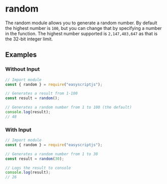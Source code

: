 # random
The random module allows you to generate a random number. By default the highest number is `100`, but you can change that by specifying a number in the function. The highest number supported is `2,147,483,647` as that is the 32-bit integer limit.

## Examples

### Without Input

```js
// Import module
const { random } = require("easyscriptjs");

// Generates a result from 1-100
const result = random();

// Generates a random number from 1 to 100 (the default)
console.log(result);
// 48
```

### With Input

```js
// Import module
const { random } = require("easyscriptjs");

// Generates a random number from 1 to 30
const result = random(30);

// Logs the result to console
console.log(result);
// 26
```
